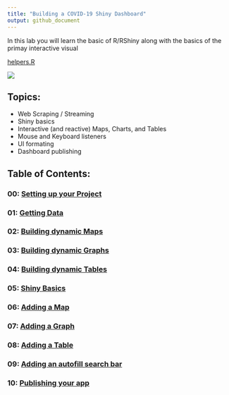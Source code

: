 ```yaml
---
title: "Building a COVID-19 Shiny Dashboard"
output: github_document
---
```

In this lab you will learn the basic of R/RShiny along with the basics of the primay interactive visual 

[helpers.R](./helpers.R)

![](figures/final-app.gif)

## Topics: 

  - Web Scraping / Streaming 
  - Shiny basics 
  - Interactive (and reactive) Maps, Charts, and Tables 
  - Mouse and Keyboard listeners 
  - UI formating 
  - Dashboard publishing
  
## Table of Contents:  

### 00: [Setting up your Project](00_setting_up_the_project.html)  
### 01: [Getting Data](01_getting_data.html)  
### 02: [Building dynamic Maps](02_maps.html)
### 03: [Building dynamic Graphs](03_charts.html)
### 04: [Building dynamic Tables](04_tables.html)
### 05: [Shiny Basics](05_shiny_basics.html)
### 06: [Adding a Map](06_shiny_maps.html)
### 07: [Adding a Graph](07_shiny_graphs.html)
### 08: [Adding a Table](08_shiny_tables.html)
### 09: [Adding an autofill search bar](09_autocomplete_window.html)
### 10: [Publishing your app](docs/10_publish.html)

